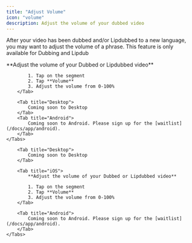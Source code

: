 ```yaml
---
title: "Adjust Volume"
icon: "volume"
description: Adjust the volume of your dubbed video
---
```


After your video has been dubbed and/or Lipdubbed to a new language, you may want to adjust the volume of a phrase.
<Note>
    This feature is only available for Dubbing and Lipdub
</Note>


<div id="ios-tab">
    <Tabs>
        <Tab title="iOS">
            **Adjust the volume of your Dubbed or Lipdubbed video**

            1. Tap on the segment
            2. Tap **Volume**
            3. Adjust the volume from 0-100%
        </Tab>

        <Tab title="Desktop">
            Coming soon to Desktop
        </Tab>
        <Tab title="Android">
            Coming soon to Android. Please sign up for the [waitlist](/docs/app/android).
        </Tab>
    </Tabs>
</div>

<div id="desktop-tab">
    <Tabs>
        
        <Tab title="Desktop">
            Coming soon to Desktop
        </Tab>

        <Tab title="iOS">
            **Adjust the volume of your Dubbed or Lipdubbed video**

            1. Tap on the segment
            2. Tap **Volume**
            3. Adjust the volume from 0-100%
        </Tab>

        <Tab title="Android">
            Coming soon to Android. Please sign up for the [waitlist](/docs/app/android).
        </Tab>
    </Tabs>
</div>

